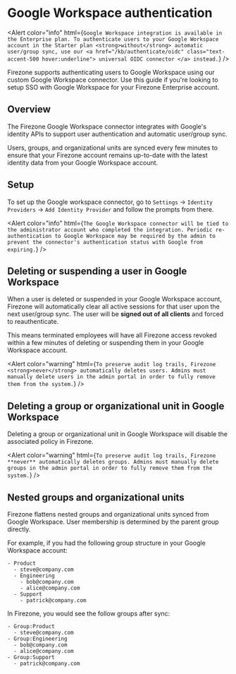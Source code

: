 
# Google Workspace authentication

<Alert
  color="info"
  html={`
    Google Workspace integration is available in the Enterprise plan.
    To authenticate users to your Google Workspace account in the Starter
    plan <strong>without</strong> automatic user/group sync, use our
    <a href="/kb/authenticate/oidc" class="text-accent-500 hover:underline">
      universal OIDC connector
    </a> instead.
  `}
/>

Firezone supports authenticating users to Google Workspace using our custom
Google Workspace connector. Use this guide if you're looking to setup SSO with
Google Workspace for your Firezone Enterprise account.

## Overview

The Firezone Google Workspace connector integrates with Google's identity APIs
to support user authentication and automatic user/group sync.

Users, groups, and organizational units are synced every few minutes to ensure
that your Firezone account remains up-to-date with the latest identity data from
your Google Workspace account.

## Setup

To set up the Google workspace connector, go to `Settings` ->
`Identity Providers` -> `Add Identity Provider` and follow the prompts from
there.

<Alert
  color="info"
  html={`
    The Google Workspace connector will be tied to the administrator account who
    completed the integration. Periodic re-authentication to Google Workspace
    may be required by the admin to prevent the connector's authentication status
    with Google from expiring.
  `}
/>

## Deleting or suspending a user in Google Workspace

When a user is deleted or suspended in your Google Workspace account, Firezone
will automatically clear all active sessions for that user upon the next
user/group sync. The user will be **signed out of all clients** and forced to
reauthenticate.

This means terminated employees will have all Firezone access revoked within a
few minutes of deleting or suspending them in your Google Workspace account.

<Alert
  color="warning"
  html={`
    To preserve audit log trails, Firezone <strong>never</strong> automatically
    deletes users. Admins must manually delete users in the admin portal in
    order to fully remove them from the system.
  `}
/>

## Deleting a group or organizational unit in Google Workspace

Deleting a group or organizational unit in Google Workspace will disable the
associated policy in Firezone.

<Alert
  color="warning"
  html={`
    To preserve audit log trails, Firezone **never** automatically deletes groups.
    Admins must manually delete groups in the admin portal in order to fully remove
    them from the system.
  `}
/>

## Nested groups and organizational units

Firezone flattens nested groups and organizational units synced from Google
Workspace. User membership is determined by the parent group directly.

For example, if you had the following group structure in your Google Workspace
account:

```
- Product
  - steve@company.com
  - Engineering
    - bob@company.com
    - alice@company.com
  - Support
    - patrick@company.com
```

In Firezone, you would see the follow groups after sync:

```
- Group:Product
  - steve@company.com
- Group:Engineering
  - bob@company.com
  - alice@company.com
- Group:Support
  - patrick@company.com
```

